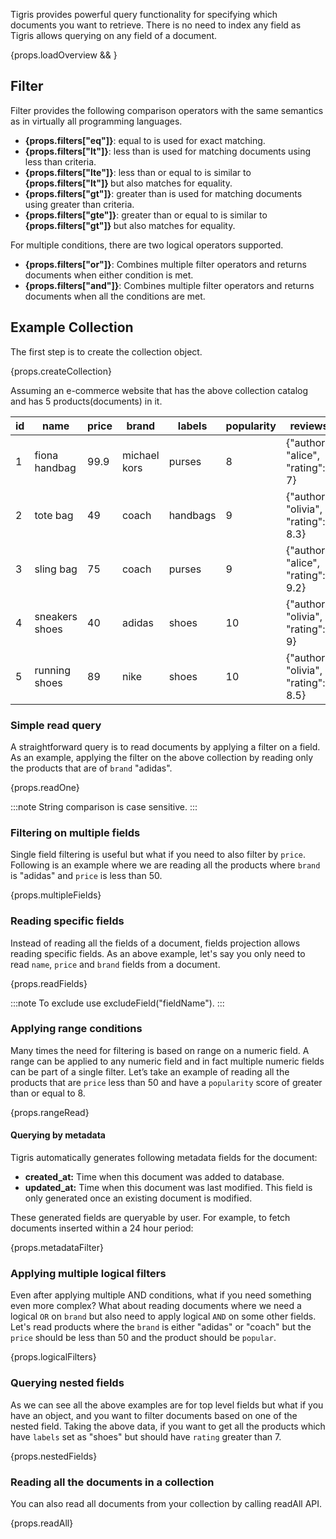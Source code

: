 
Tigris provides powerful query functionality for specifying which documents you want to retrieve. There is no need to
index any field as Tigris allows querying on any field of a document.

<div>{props.loadOverview && <QueryingOverview />}</div>

## Filter

Filter provides the following comparison operators with the same semantics as in virtually all programming languages.

- <b>{props.filters["eq"]}</b>: equal to is used for exact matching.
- <b>{props.filters["lt"]}</b>: less than is used for matching documents using
  less than criteria.
- <b>{props.filters["lte"]}</b>: less than or equal to is similar to <b>
    {props.filters["lt"]}
  </b> but also matches for equality.
- <b>{props.filters["gt"]}</b>: greater than is used for matching documents
  using greater than criteria.
- <b>{props.filters["gte"]}</b>: greater than or equal to is similar to <b>
    {props.filters["gt"]}
  </b> but also matches for equality.

For multiple conditions, there are two logical operators supported.

- <b>{props.filters["or"]}</b>: Combines multiple filter operators and returns
  documents when either condition is met.
- <b>{props.filters["and"]}</b>: Combines multiple filter operators and returns
  documents when all the conditions are met.

## Example Collection

The first step is to create the collection object.

<CodeBlock language={props.codeLang}>{props.createCollection}</CodeBlock>

Assuming an e-commerce website that has the above collection catalog and has 5 products(documents) in it.

| id  | name           | price | brand        | labels   | popularity | reviews                             |
| --- | -------------- | ----- | ------------ | -------- | ---------- | ----------------------------------- |
| 1   | fiona handbag  | 99.9  | michael kors | purses   | 8          | {"author": "alice", "rating": 7}    |
| 2   | tote bag       | 49    | coach        | handbags | 9          | {"author": "olivia", "rating": 8.3} |
| 3   | sling bag      | 75    | coach        | purses   | 9          | {"author": "alice", "rating": 9.2}  |
| 4   | sneakers shoes | 40    | adidas       | shoes    | 10         | {"author": "olivia", "rating": 9}   |
| 5   | running shoes  | 89    | nike         | shoes    | 10         | {"author": "olivia", "rating": 8.5} |

### Simple read query

A straightforward query is to read documents by applying a filter on a field. As an example, applying the filter on the
above collection by reading only the products that are of `brand` "adidas".

<CodeBlock language={props.codeLang}>{props.readOne}</CodeBlock>

:::note
String comparison is case sensitive.
:::

### Filtering on multiple fields

Single field filtering is useful but what if you need to also filter by `price`. Following is an example where we are
reading all the products where `brand` is "adidas" and `price` is less than 50.

<CodeBlock language={props.codeLang}>{props.multipleFields}</CodeBlock>

### Reading specific fields

Instead of reading all the fields of a document, fields projection allows reading specific fields. As an above example,
let's say you only need to read `name`, `price` and `brand` fields from a document.

<CodeBlock language={props.codeLang}>{props.readFields}</CodeBlock>

:::note
To exclude use excludeField("fieldName").
:::

### Applying range conditions

Many times the need for filtering is based on range on a numeric field. A range can be applied to any numeric field and
in fact multiple numeric fields can be part of a single filter. Let’s take an example of reading all the products that
are `price` less than 50 and have a `popularity` score of greater than or equal to 8.

<CodeBlock language={props.codeLang}>{props.rangeRead}</CodeBlock>

#### Querying by metadata

Tigris automatically generates following metadata fields for the document:

- **created_at:** Time when this document was added to database.
- **updated_at:** Time when this document was last modified. This field is only generated once an existing document is modified.

These generated fields are queryable by user. For example, to fetch documents inserted within a 24 hour period:

<CodeBlock language={props.codeLang}>{props.metadataFilter}</CodeBlock>

### Applying multiple logical filters

Even after applying multiple AND conditions, what if you need something even more complex? What about reading documents
where we need a logical `OR` on `brand` but also need to apply logical `AND` on some other fields. Let's read products where the
`brand` is either "adidas" or "coach" but the `price` should be less than 50 and the product should be `popular`.

<CodeBlock language={props.codeLang}>{props.logicalFilters}</CodeBlock>

### Querying nested fields

As we can see all the above examples are for top level fields but what if you have an object, and you want to filter
documents based on one of the nested field. Taking the above data, if you want to get all the products which have `labels`
set as "shoes" but should have `rating` greater than 7.

<CodeBlock language={props.codeLang}>{props.nestedFields}</CodeBlock>

### Reading all the documents in a collection

You can also read all documents from your collection by calling readAll API.

<CodeBlock language={props.codeLang}>{props.readAll}</CodeBlock>
